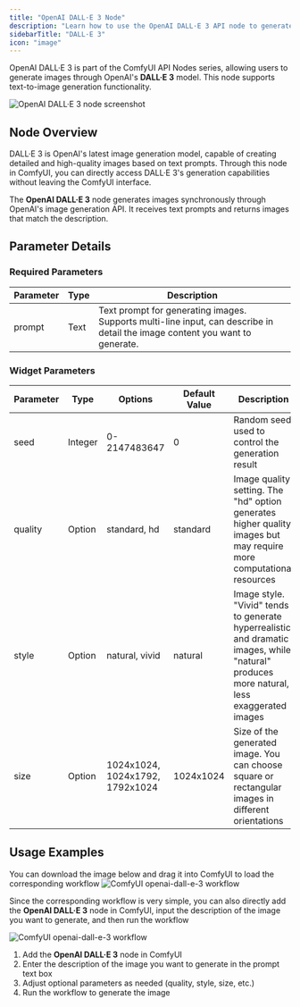 ```yaml
---
title: "OpenAI DALL·E 3 Node"
description: "Learn how to use the OpenAI DALL·E 3 API node to generate images in ComfyUI"
sidebarTitle: "DALL·E 3"
icon: "image"
---
```



OpenAI DALL·E 3 is part of the ComfyUI API Nodes series, allowing users to generate images through OpenAI's **DALL·E 3** model. This node supports text-to-image generation functionality.

![OpenAI DALL·E 3 node screenshot](/images/comfy_core/api_nodes/openai-dall-e-3.jpg)

## Node Overview

DALL·E 3 is OpenAI's latest image generation model, capable of creating detailed and high-quality images based on text prompts. Through this node in ComfyUI, you can directly access DALL·E 3's generation capabilities without leaving the ComfyUI interface.

The **OpenAI DALL·E 3** node generates images synchronously through OpenAI's image generation API. It receives text prompts and returns images that match the description.

<Requirements/>

## Parameter Details

### Required Parameters

| Parameter | Type | Description                                                                                                                  |
|-----------|------|------------------------------------------------------------------------------------------------------------------------------|
| prompt    | Text | Text prompt for generating images. Supports multi-line input, can describe in detail the image content you want to generate. |

### Widget Parameters

| Parameter | Type      | Options                         | Default Value | Description                                                                                                                               |
|-----------|-----------|---------------------------------|---------------|-------------------------------------------------------------------------------------------------------------------------------------------|
| seed      | Integer   | 0-2147483647                    | 0             | Random seed used to control the generation result                                                                                         |
| quality   | Option    | standard, hd                    | standard      | Image quality setting. The "hd" option generates higher quality images but may require more computational resources                       |
| style     | Option    | natural, vivid                  | natural       | Image style. "Vivid" tends to generate hyperrealistic and dramatic images, while "natural" produces more natural, less exaggerated images |
| size      | Option    | 1024x1024, 1024x1792, 1792x1024 | 1024x1024     | Size of the generated image. You can choose square or rectangular images in different orientations                                        |

## Usage Examples

You can download the image below and drag it into ComfyUI to load the corresponding workflow
![ComfyUI openai-dall-e-3 workflow](https://raw.githubusercontent.com/Comfy-Org/example_workflows/main/api_nodes/openai-dall-e-3/text2image.png)

Since the corresponding workflow is very simple, you can also directly add the **OpenAI DALL·E 3** node in ComfyUI, input the description of the image you want to generate, and then run the workflow

![ComfyUI openai-dall-e-3 workflow](/images/tutorial/api_nodes/openai-dall-e-3/text2image.jpg)


1. Add the **OpenAI DALL·E 3** node in ComfyUI
2. Enter the description of the image you want to generate in the prompt text box
3. Adjust optional parameters as needed (quality, style, size, etc.)
4. Run the workflow to generate the image

